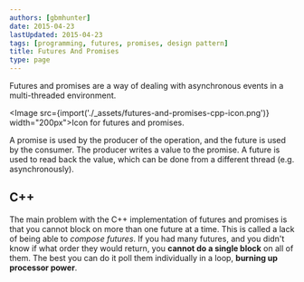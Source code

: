 ```yaml
---
authors: [gbmhunter]
date: 2015-04-23
lastUpdated: 2015-04-23
tags: [programming, futures, promises, design pattern]
title: Futures And Promises
type: page
---
```


Futures and promises are a way of dealing with asynchronous events in a multi-threaded environment.

<Image src={import('./_assets/futures-and-promises-cpp-icon.png')} width="200px">Icon for futures and promises.</Image>

A promise is used by the producer of the operation, and the future is used by the consumer. The producer writes a value to the promise. A future is used to read back the value, which can be done from a different thread (e.g. asynchronously).

## C++

The main problem with the C++ implementation of futures and promises is that you cannot block on more than one future at a time. This is called a lack of being able to _compose futures_. If you had many futures, and you didn't know if what order they would return, you **cannot do a single block** on all of them. The best you can do it poll them individually in a loop, **burning up processor power**.
